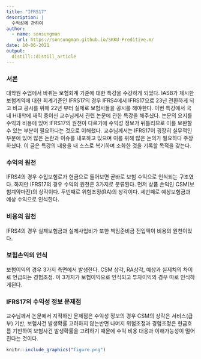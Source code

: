 ```yaml
---
title: "IFRS17"
description: |
  수익성에 관하여
author:
  - name: sonsungman
    url: https://sonsungman.github.io/SKKU-Preditive.m/
date: 10-06-2021
output:
  distill::distill_article
---
```


### 서론

대학원 수업에서 바뀌는 보험회계 기준에 대한 특강을 수강하게 되었다. IASB가 제시한 보험계약에 대한 회계기준인 IFRS17의 경우 IFRS4에서 IFRS17으로 23년 전환하게 되고 비교 공시를 위해 22년 부터 실제로 보험사들을 공시를 해야한다. 이번 특강에서 국내 H대학에 재직 중이신 교수님께서 관련 논문에 관한 특강을 해주셨다. 논문의 요지를 수익과 비용에 있어 IFRS17의 원천이 다르기에 수익성 정보가 뒤틀리므로 이를 보완할 수 있는 부분이 필요하다는 것으로 이해했다. 교수님께서는 IFRS17이 굉장히 실무적인 부분에 있어 많은 논란과 이슈를 내포하고 있으며 이를 위해 많은 논의가 필요하다 주장하셨다. 이 글은 특강의 내용을 내 스스로 복기하며 소화한 것을 기록할 목적을 갖는다. 

### 수익의 원천

IFRS4의 경우 수입보험료가 현금으로 들어보면 곧바로 보험 수익으로 인식되는 구조였다. 하지만 IFRS17의 경우 수익의 원천은 3가지로 분류된다. 먼저 상품 손익인 CSM(보험계약마진)의 상각이다. 두번째로 위험조정(RA)의 상각이다. 세번째로 예상보험금과 예상  수익으로 인식한다. 

### 비용의 원천

IFRS4의 경우 실제보험금과 실제사업비가 또한 책임준비금 전입액이 비용의 원천이었다.

### 보험손익의 인식

보험이익의 경우 3가지 측면에서 발생한다. CSM 상각, RA상각, 예상과 실제치의 차이로 언급되는 경험조정. 이 3가지가 보험이익으로 인식되고 투자이익의 경우 따로 인식하게된다. 

### IFRS17의 수익성 정보 문제점

교수님께서 논문에서 지적하신 문제점은 수익성 정보의 경우 CSM의 상각은 서비스(급부) 기반, 보험사건 발생확률 고려하지 않는반면 나머지 위험조정과 경험조정은 현금흐름 기반하여 보험사건 발생확률을 고려하기 때문에 수익 비용 대응과 이해가능성이 떨어진다는 것이다.

```r
knitr::include_graphics("figure.png")
```